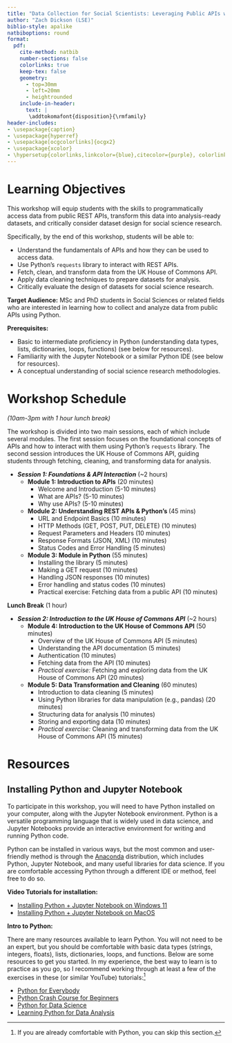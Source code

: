 ```yaml
---
title: "Data Collection for Social Scientists: Leveraging Public APIs with Python"
author: "Zach Dickson (LSE)"
biblio-style: apalike
natbiboptions: round
format:
  pdf:
    cite-method: natbib
    number-sections: false
    colorlinks: true
    keep-tex: false
    geometry:
      - top=30mm
      - left=20mm
      - heightrounded
    include-in-header:
      text: |
       \addtokomafont{disposition}{\rmfamily}
header-includes:
- \usepackage{caption}
- \usepackage{hyperref}
- \usepackage[ocgcolorlinks]{ocgx2}
- \usepackage{xcolor}
- \hypersetup{colorlinks,linkcolor={blue},citecolor={purple}, colorlinks=true, citecolor={blue}, urlcolor={blue}}
---
```


# Learning Objectives

This workshop will equip students with the skills to programmatically access data from public REST APIs, transform this data into analysis-ready datasets, and critically consider dataset design for social science research.

Specifically, by the end of this workshop, students will be able to:

- Understand the fundamentals of APIs and how they can be used to access data.
- Use Python's `requests` library to interact with REST APIs.
- Fetch, clean, and transform data from the UK House of Commons API.
- Apply data cleaning techniques to prepare datasets for analysis.
- Critically evaluate the design of datasets for social science research.



**Target Audience:** MSc and PhD students in Social Sciences or related fields who are interested in learning how to collect and analyze data from public APIs using Python.

**Prerequisites:**

- Basic to intermediate proficiency in Python (understanding data types, lists, dictionaries, loops, functions) (see below for resources).
- Familiarity with the Jupyter Notebook or a similar Python IDE (see below for resources).
- A conceptual understanding of social science research methodologies.







\newpage

# Workshop Schedule 

*(10am-3pm with 1 hour lunch break)*

The workshop is divided into two main sessions, each of which include several modules. The first session focuses on the foundational concepts of APIs and how to interact with them using Python's `requests` library. The second session introduces the UK House of Commons API, guiding students through fetching, cleaning, and transforming data for analysis.

* ***Session 1: Foundations & API Interaction*** (~2 hours)
  + **Module 1: Introduction to APIs** (20 minutes)
    - Welcome and Introduction (5-10 minutes)
    - What are APIs? (5-10 minutes)
    - Why use APIs? (5-10 minutes)
  + **Module 2: Understanding REST APIs & Python's \texttt{requests}** (45 mins)
    - URL and Endpoint Basics (10 minutes)
    - HTTP Methods (GET, POST, PUT, DELETE) (10 minutes)
    - Request Parameters and Headers (10 minutes)
    - Response Formats (JSON, XML) (10 minutes)
    - Status Codes and Error Handling (5 minutes)
  + **Module 3: \texttt{Requests} Module in Python** (55 minutes)
    - Installing the \texttt{requests} library (5 minutes)
    - Making a GET request (10 minutes)
    - Handling JSON responses (10 minutes)
    - Error handling and status codes (10 minutes)
    - Practical exercise: Fetching data from a public API (10 minutes)

**Lunch Break** (1 hour)

* ***Session 2: Introduction to the UK House of Commons API*** (~2 hours)
  + **Module 4: Introduction to the UK House of Commons API** (50 minutes)
    - Overview of the UK House of Commons API (5 minutes)
    - Understanding the API documentation (5 minutes)
    - Authentication (10 minutes)
    - Fetching data from the API (10 minutes)
    - *Practical exercise:* Fetching and exploring data from the UK House of Commons API (20 minutes)
  + **Module 5: Data Transformation and Cleaning** (60 minutes)
    - Introduction to data cleaning (5 minutes)
    - Using Python libraries for data manipulation (e.g., pandas) (20 minutes)
    - Structuring data for analysis (10 minutes)
    - Storing and exporting data (10 minutes)
    - *Practical exercise:* Cleaning and transforming data from the UK House of Commons API (15 minutes)





\newpage 
# Resources


## Installing Python and Jupyter Notebook
To participate in this workshop, you will need to have Python installed on your computer, along with the Jupyter Notebook environment. Python is a versatile programming language that is widely used in data science, and Jupyter Notebooks provide an interactive environment for writing and running Python code.

Python can be installed in various ways, but the most common and user-friendly method is through the [Anaconda](https://www.anaconda.com/docs/getting-started/anaconda/install) distribution, which includes Python, Jupyter Notebook, and many useful libraries for data science. If you are comfortable accessing Python through a different IDE or method, feel free to do so.

**Video Tutorials for installation:**

- [Installing Python + Jupyter Notebook on Windows 11](https://www.youtube.com/watch?v=mg6cMkz9Q0c)
- [Installing Python + Jupyter Notebook on MacOS](https://www.youtube.com/watch?v=drbaFALFKDg)


**Intro to Python:**

There are many resources available to learn Python. You will not need to be an expert, but you should be comfortable with basic data types (strings, integers, floats), lists, dictionaries, loops, and functions. Below are some resources to get you started. In my experience, the best way to learn is to practice as you go, so I recommend working through at least a few of the exercises in these (or similar YouTube) tutorials:^[If you are already comfortable with Python, you can skip this section.] 

- [Python for Everybody](https://www.py4e.com/)
- [Python Crash Course for Beginners](https://www.youtube.com/watch?v=rfscVS0vtbw)
- [Python for Data Science](https://www.youtube.com/watch?v=LHBE6Q9XlzI)
- [Learning Python for Data Analysis](https://www.youtube.com/watch?v=DkjCaAMBGWM) 










